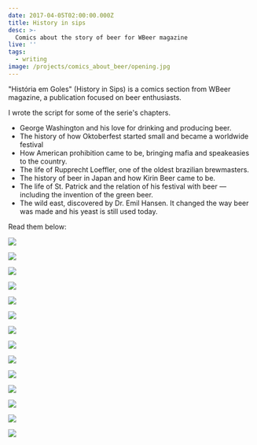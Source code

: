 ```yaml
---
date: 2017-04-05T02:00:00.000Z
title: History in sips
desc: >-
  Comics about the story of beer for WBeer magazine
live: ''
tags:
  - writing
image: /projects/comics_about_beer/opening.jpg
---
```


"História em Goles" (History in Sips) is a comics section from WBeer magazine, a publication focused on beer enthusiasts.

I wrote the script for some of the serie's chapters.

- George Washington and his love for drinking and producing beer.
- The history of how Oktoberfest started small and became a worldwide festival
- How American prohibition came to be, bringing mafia and speakeasies to the country.
- The life of Rupprecht Loeffler, one of the oldest brazilian brewmasters.
- The history of beer in Japan and how Kirin Beer came to be.
- The life of St. Patrick and the relation of his festival with beer — including the invention of the green beer.
- The wild east, discovered by Dr. Emil Hansen. It changed the way beer was made and his yeast is still used today.

Read them below:

![](/projects/comics_about_beer/beer-7-1.jpg)

![](/projects/comics_about_beer/beer-7-2.jpg)

![](/projects/comics_about_beer/beer-6-1.jpg)

![](/projects/comics_about_beer/beer-6-2.jpg)

![](/projects/comics_about_beer/beer-5-1.jpg)

![](/projects/comics_about_beer/beer-5-2.jpg)

![](/projects/comics_about_beer/beer-4-1.jpg)

![](/projects/comics_about_beer/beer-4-2.jpg)

![](/projects/comics_about_beer/beer-3-1.jpg)

![](/projects/comics_about_beer/beer-3-2.jpg)

![](/projects/comics_about_beer/beer-2-1.jpg)

![](/projects/comics_about_beer/beer-2-2.jpg)

![](/projects/comics_about_beer/beer-1-1.jpg)

![](/projects/comics_about_beer/beer-1-2.jpg)
